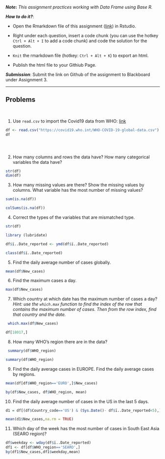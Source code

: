 ***Note*:** *This assignment practices working with Data Frame using Base R.*

***How to do it?***: 

- Open the Rmarkdown file of this assignment ([link](fa2020_assignment3.Rmd)) in Rstudio. 

- Right under each question, insert  a code chunk (you can use the hotkey `Ctrl + Alt + I` to add a code chunk) and code the solution for the question. 

- `Knit` the rmarkdown file (hotkey: `Ctrl + Alt + K`) to export an html.  

-  Publish the html file to your Githiub Page. 

***Submission***: Submit the link on Github of the assignment to Blackboard under Assignment 3. 

-------

Problems
-------
 \

1. Use `read.csv` to import the Covid19 data from WHO: [link](https://covid19.who.int/WHO-COVID-19-global-data.csv)

```r
df <- read.csv("https://covid19.who.int/WHO-COVID-19-global-data.csv")
df





```



2. How many columns and rows the data have? How many categorical variables the data have?
```r
str(df)
dim(df)
```

3. How many missing values are there?  Show the missing values by columns.  What variable has the most number of missing values?
```r
sum(is.na(df))
```

```r
colSums(is.na(df))
```

4. Correct the types of the variables that are mismatched type.
```r
str(df)
```

```r
library (lubridate)
```

```r
df$ï..Date_reported <- ymd(df$ï..Date_reported)

```
```r
class(df$ï..Date_reported)


```


5. Find the daily average number of cases globally.
```r
mean(df$New_cases)

```


6. Find the maximum cases a day.  
```r
max(df$New_cases)
```



7. Which country at which date has the maximum number of cases a day? *Hint:  use the `which.max` function to find the index of the row that contains the maximum number of cases. Then from the row index, find that country and the date. * 

```r
 which.max(df$New_cases)
```

```r
df[18017,]
```


8.  How many WHO's region there are in the data?
```r
 summary(df$WHO_region)
```

```r
summary(df$WHO_region)
```



9.  Find the daily average cases in EUROPE. Find the daily average cases by regions.
```r
mean(df[df$WHO_region=='EURO',]$New_cases)
```
```r
by(df$New_cases, df$WHO_region, mean)
```



10. Find the daily average number of cases in the US in the last 5 days. 


```r
d1 = df[(df$Country_code=='US') & (Sys.Date()- df$ï..Date_reported<5),]
```

```r
mean(d1$New_cases,na.rm = TRUE)
```



11. Which day of the week has the most number of cases in South East Asia (SEARO region)?
```r
df$weekday <- wday(df$ï..Date_reported)
df1 <- df[df$WHO_region=='SEARO',]
by(df1$New_cases,df1$weekday,mean)
```



